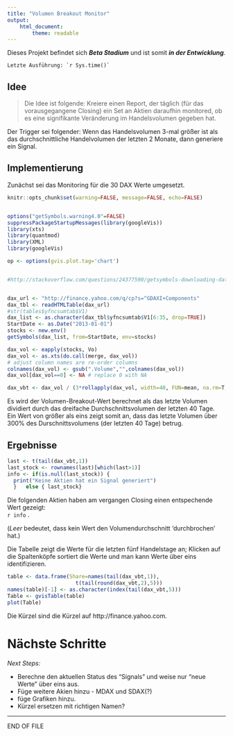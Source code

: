 ```yaml
---
title: "Volumen Breakout Monitor"
output: 
    html_document:
        theme: readable
---
```


Dieses Projekt befindet sich ___Beta Stadium___ und ist somit ___in der Entwicklung___.

```Letzte Ausführung: `r Sys.time()` ```   


## Idee  

> Die Idee ist folgende: Kreiere einen Report, der täglich (für das vorausgegangene Closing) ein Set an Aktien daraufhin monitored, ob es eine signifikante Veränderung im Handelsvolumen gegeben hat.

Der Trigger sei folgender: Wenn das Handelsvolumen 3-mal größer ist als das durchschnittliche Handelvolumen der letzten 2 Monate, dann generiere ein Signal.

## Implementierung

Zunächst sei das Monitoring für die 30 DAX Werte umgesetzt.


```r
knitr::opts_chunk$set(warning=FALSE, message=FALSE, echo=FALSE)


options("getSymbols.warning4.0"=FALSE)
suppressPackageStartupMessages(library(googleVis))
library(xts)
library(quantmod)
library(XML)
library(googleVis)

op <- options(gvis.plot.tag='chart')


#http://stackoverflow.com/questions/24377590/getsymbols-downloading-data-for-multiple-symbols-and-calculate-returns


dax_url <- "http://finance.yahoo.com/q/cp?s=^GDAXI+Components"
dax_tbl <- readHTMLTable(dax_url)
#str(tables$yfncsumtab$V1)
dax_list <- as.character(dax_tbl$yfncsumtab$V1[6:35, drop=TRUE])
StartDate <- as.Date("2013-01-01")
stocks <- new.env()
getSymbols(dax_list, from=StartDate, env=stocks)

dax_vol <- eapply(stocks, Vo)
dax_vol <- as.xts(do.call(merge, dax_vol))
# adjust column names are re-order columns
colnames(dax_vol) <- gsub(".Volume","",colnames(dax_vol))
dax_vol[dax_vol==0] <- NA # replace 0 with NA

dax_vbt <- dax_vol / (3*rollapply(dax_vol, width=40, FUN=mean, na.rm=T, align="right"))


```

Es wird der Volumen-Breakout-Wert berechnet als das letzte Volumen dividiert durch das dreifache Durchschnittsvolumen der letzten 40 Tage.   
Ein Wert von größer als eins zeigt somit an, dass das letzte Volumen über 300% des Durschnittsvolumens (der letzten 40 Tage) betrug.

## Ergebnisse  

```r
last <- t(tail(dax_vbt,1))
last_stock <- rownames(last)[which(last>1)]
info <- if(is.null(last_stock)) {
  print("Keine Aktien hat ein Signal generiert")
  }   else { last_stock}
```

Die folgenden Aktien haben am vergangen Closing einen entspechende Wert gezeigt:  
`r info`  .

(_Leer_ bedeutet, dass kein Wert den Volumendurchschnitt 'durchbrochen' hat.)  

Die Tabelle zeigt die Werte für die letzten fünf Handelstage an; Klicken auf die Spaltenköpfe sortiert die Werte und man kann Werte über eins identifizieren.

```r
table <- data.frame(Share=names(tail(dax_vbt,1)),          
                      t(tail(round(dax_vbt,2),5)))
names(table)[-1] <- as.character(index(tail(dax_vbt,5)))
Table <- gvisTable(table)
plot(Table)
```

Die Kürzel sind die Kürzel auf http://finance.yahoo.com.

# Nächste Schritte  

_Next Steps:_

- Berechne den aktuellen Status des "Signals" und weise nur "neue Werte" über eins aus.
- Füge weitere Akien hinzu - MDAX und SDAX(?)
- füge Grafiken hinzu.
- Kürzel ersetzen mit richtigen Namen?

-----

END OF FILE
